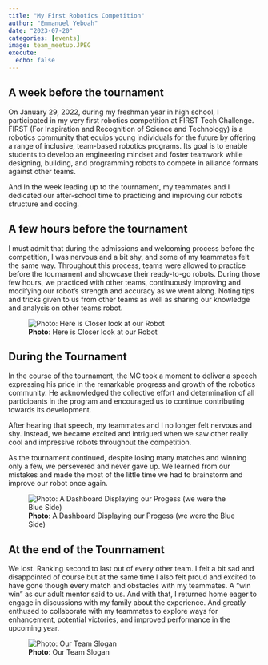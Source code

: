 ```yaml
---
title: "My First Robotics Competition"
author: "Emmanuel Yeboah"
date: "2023-07-20"
categories: [events]
image: team_meetup.JPEG
execute: 
  echo: false
---
```


## A week before the tournament

On January 29, 2022, during my freshman year in high school, I participated in my very first robotics competition at FIRST Tech Challenge. FIRST (For Inspiration and Recognition of Science and Technology) is a robotics community that equips young individuals for the future by offering a range of inclusive, team-based robotics programs. Its goal is to enable students to develop an engineering mindset and foster teamwork while designing, building, and programming robots to compete in alliance formats against other teams. 

And In the week leading up to the tournament, my teammates and I dedicated our after-school time to practicing and improving our robot's structure and coding.

## A few hours before the tournament

I must admit that during the admissions and welcoming process before the competition, I was nervous and a bit shy, and some of my teammates felt the same way. Throughout this process, teams were allowed to practice before the tournament and showcase their ready-to-go robots. During those few hours, we practiced with other teams, continuously improving and modifying our robot's strength and accuracy as we went along. Noting tips and tricks given to us from other teams as well as sharing our knowledge and analysis on other teams robot. 

![**Photo**: Here is Closer look at our Robot](images/team_meetup.JPEG)

## During the Tournament

In the course of the tournament, the MC took a moment to deliver a speech expressing his pride in the remarkable progress and growth of the robotics community. He acknowledged the collective effort and determination of all participants in the program and encouraged us to continue contributing towards its development. 

After hearing that speech, my teammates and I no longer felt nervous and shy. Instead, we became excited and intrigued when we saw other really cool and impressive robots throughout the competition.

As the tournament continued, despite losing many matches and winning only a few, we persevered and never gave up. We learned from our mistakes and made the most of the little time we had to brainstorm and improve our robot once again.

![**Photo**: A Dashboard Displaying our Progess (we were the Blue Side)](images/Score_Board.JPEG)

## At the end of the Tounrnament

We lost. Ranking second to last out of every other team. I felt a bit sad and disappointed of course but at the same time I also felt proud and excited to have gone though every match and obstacles with my teammates. A "win win" as our adult mentor said to us. And with that, I returned home eager to engage in discussions with my family about the experience. And greatly enthused to collaborate with my teammates to explore ways for enhancement, potential victories, and improved performance in the upcoming year.

![**Photo**: Our Team Slogan](images/team_logo.JPEG) 













